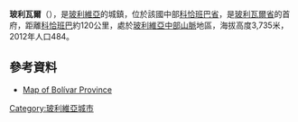 '''玻利瓦爾'''（{{lang-es|Bolívar}}），是[[玻利維亞|玻利維亞]]的城鎮，位於該國中部[[科恰班巴省|科恰班巴省]]，是[[玻利瓦爾省_(玻利維亞)|玻利瓦爾省]]的首府，距離[[科恰班巴|科恰班巴]]約120公里，處於[[玻利維亞中部山脈|玻利維亞中部山脈]]地區，海拔高度3,735米，2012年人口484。

==參考資料==
* [https://web.archive.org/web/20090303083924/http://www.aguabolivia.org/situacionaguaX/Riego/mapas/cbba/bolivar.htm Map of Bolívar Province]

{{Bolivia-geo-stub}}
[[Category:玻利維亞城市|Category:玻利維亞城市]]